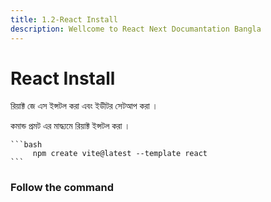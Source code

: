 ```yaml
---
title: 1.2-React Install
description: Wellcome to React Next Documantation Bangla
---
```



## <h1 className="bg-gradient-to-r from-blue-500 to-purple-500 inline-block text-transparent bg-clip-text text-5xl"> React Install </h1>

<Steps>
<Step>

রিয়াক্ট জে এস ইন্সটল করা এবং ইডীটর সেটআপ করা ।

</Step>
 
<Step>
কমান্ড প্রমট এর মাদ্ধ্যমে রিয়াক্ট ইন্সটল করা ।

    ```bash
         npm create vite@latest --template react
    ```

</Step>
</Steps>

### Follow the command
